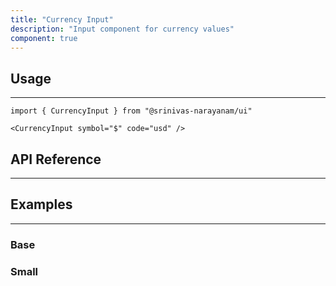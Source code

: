 ```yaml
---
title: "Currency Input"
description: "Input component for currency values"
component: true
---
```


<ComponentExample name="currency-input-demo" />

## Usage

---

```tsx
import { CurrencyInput } from "@srinivas-narayanam/ui"
```

```tsx
<CurrencyInput symbol="$" code="usd" />
```

## API Reference

---

<ComponentReference mainComponent="CurrencyInput" />

## Examples

---

### Base

<ComponentExample name="currency-input-base" />

### Small

<ComponentExample name="currency-input-small" />